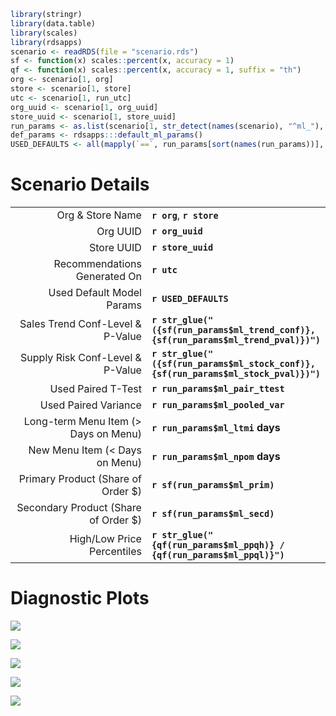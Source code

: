 
```r
library(stringr)
library(data.table)
library(scales)
library(rdsapps)
scenario <- readRDS(file = "scenario.rds")
sf <- function(x) scales::percent(x, accuracy = 1)
qf <- function(x) scales::percent(x, accuracy = 1, suffix = "th")
org <- scenario[1, org]
store <- scenario[1, store]
utc <- scenario[1, run_utc]
org_uuid <- scenario[1, org_uuid]
store_uuid <- scenario[1, store_uuid]
run_params <- as.list(scenario[1, str_detect(names(scenario), "^ml_"), with = FALSE])
def_params <- rdsapps:::default_ml_params()
USED_DEFAULTS <- all(mapply(`==`, run_params[sort(names(run_params))], def_params[sort(names(def_params))]))
```

# Scenario Details

|                                       |                                                                                      |
|----------------------------------:|:------------------------------------|
|                      Org & Store Name | **`r org`**, **`r store`**                                                           |
|                              Org UUID | **`r org_uuid`**                                                                     |
|                            Store UUID | **`r store_uuid`**                                                                   |
|          Recommendations Generated On | **`r utc`**                                                                          |
|             Used Default Model Params | **`r USED_DEFAULTS`**                                                                |
|      Sales Trend Conf-Level & P-Value | **`r str_glue("({sf(run_params$ml_trend_conf)}, {sf(run_params$ml_trend_pval)})")`** |
|      Supply Risk Conf-Level & P-Value | **`r str_glue("({sf(run_params$ml_stock_conf)}, {sf(run_params$ml_stock_pval)})")`** |
|                    Used Paired T-Test | **`r run_params$ml_pair_ttest`**                                                     |
|                  Used Paired Variance | **`r run_params$ml_pooled_var`**                                                     |
| Long-term Menu Item (\> Days on Menu) | **`r run_params$ml_ltmi`** **days**                                                  |
|       New Menu Item (\< Days on Menu) | **`r run_params$ml_npom`** **days**                                                  |
|   Primary Product (Share of Order \$) | **`r sf(run_params$ml_prim)`**                                                       |
| Secondary Product (Share of Order \$) | **`r sf(run_params$ml_secd)`**                                                       |
|            High/Low Price Percentiles | **`r str_glue("{qf(run_params$ml_ppqh)} / {qf(run_params$ml_ppql)}")`**              |


# Diagnostic Plots

![](plots/diagnostic-0.png)

![](plots/diagnostic-1.png)

![](plots/diagnostic-2.png)

![](plots/diagnostic-3.png)

![](plots/diagnostic-4.png)
